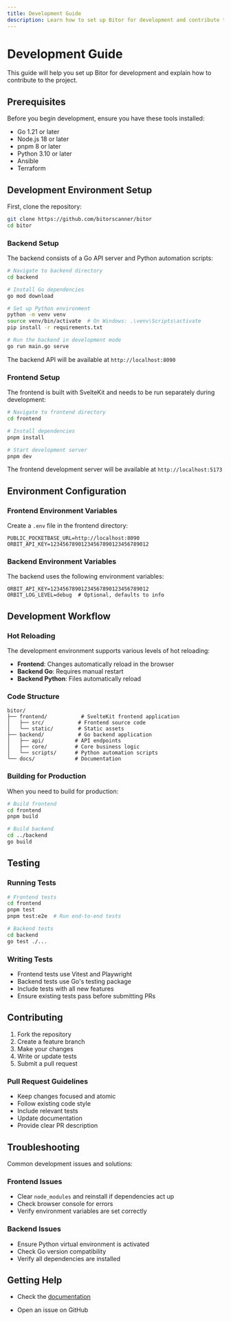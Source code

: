 ```yaml
---
title: Development Guide
description: Learn how to set up Bitor for development and contribute to the project
---
```


# Development Guide

This guide will help you set up Bitor for development and explain how to contribute to the project.

## Prerequisites

Before you begin development, ensure you have these tools installed:

- Go 1.21 or later
- Node.js 18 or later
- pnpm 8 or later
- Python 3.10 or later
- Ansible
- Terraform

## Development Environment Setup

First, clone the repository:
```bash
git clone https://github.com/bitorscanner/bitor
cd bitor
```

### Backend Setup

The backend consists of a Go API server and Python automation scripts:

```bash
# Navigate to backend directory
cd backend

# Install Go dependencies
go mod download

# Set up Python environment
python -m venv venv
source venv/bin/activate  # On Windows: .\venv\Scripts\activate
pip install -r requirements.txt

# Run the backend in development mode
go run main.go serve
```

The backend API will be available at `http://localhost:8090`

### Frontend Setup

The frontend is built with SvelteKit and needs to be run separately during development:

```bash
# Navigate to frontend directory
cd frontend

# Install dependencies
pnpm install

# Start development server
pnpm dev
```

The frontend development server will be available at `http://localhost:5173`

## Environment Configuration

### Frontend Environment Variables

Create a `.env` file in the frontend directory:
```env
PUBLIC_POCKETBASE_URL=http://localhost:8090
ORBIT_API_KEY=12345678901234567890123456789012
```

### Backend Environment Variables

The backend uses the following environment variables:
```env
ORBIT_API_KEY=12345678901234567890123456789012
ORBIT_LOG_LEVEL=debug  # Optional, defaults to info
```

## Development Workflow

### Hot Reloading

The development environment supports various levels of hot reloading:

- **Frontend**: Changes automatically reload in the browser
- **Backend Go**: Requires manual restart
- **Backend Python**: Files automatically reload

### Code Structure

```
bitor/
├── frontend/           # SvelteKit frontend application
│   ├── src/           # Frontend source code
│   └── static/        # Static assets
├── backend/           # Go backend application
│   ├── api/          # API endpoints
│   ├── core/         # Core business logic
│   └── scripts/      # Python automation scripts
└── docs/             # Documentation
```

### Building for Production

When you need to build for production:

```bash
# Build frontend
cd frontend
pnpm build

# Build backend
cd ../backend
go build
```

## Testing

### Running Tests

```bash
# Frontend tests
cd frontend
pnpm test
pnpm test:e2e  # Run end-to-end tests

# Backend tests
cd backend
go test ./...
```

### Writing Tests

- Frontend tests use Vitest and Playwright
- Backend tests use Go's testing package
- Include tests with all new features
- Ensure existing tests pass before submitting PRs

## Contributing

1. Fork the repository
2. Create a feature branch
3. Make your changes
4. Write or update tests
5. Submit a pull request

### Pull Request Guidelines

- Keep changes focused and atomic
- Follow existing code style
- Include relevant tests
- Update documentation
- Provide clear PR description

## Troubleshooting

Common development issues and solutions:

### Frontend Issues

- Clear `node_modules` and reinstall if dependencies act up
- Check browser console for errors
- Verify environment variables are set correctly

### Backend Issues

- Ensure Python virtual environment is activated
- Check Go version compatibility
- Verify all dependencies are installed

## Getting Help

- Check the [documentation](https://bitor.dev)

- Open an issue on GitHub 